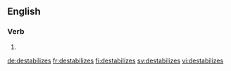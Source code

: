 
==English==

===Verb===
{{head|en}}

# {{en-third-person singular of|destabilize}}

[[de:destabilizes]]
[[fr:destabilizes]]
[[fi:destabilizes]]
[[sv:destabilizes]]
[[vi:destabilizes]]